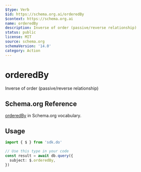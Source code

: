 ```yaml
---
$type: Verb
$id: https://schema.org.ai/orderedBy
$context: https://schema.org.ai
name: orderedBy
description: Inverse of order (passive/reverse relationship)
status: public
license: MIT
source: schema.org
schemaVersion: '14.0'
category: Action
---
```


# orderedBy

Inverse of order (passive/reverse relationship)

## Schema.org Reference

[orderedBy](https://schema.org/OrderAction) in Schema.org vocabulary.

## Usage

```typescript
import { $ } from 'sdk.do'

// Use this type in your code
const result = await db.query({
  subject: $.orderedBy,
})
```
